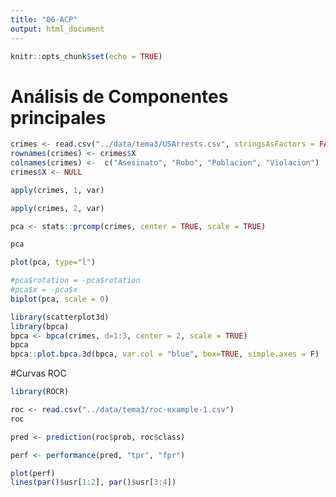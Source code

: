 ```yaml
---
title: "06-ACP"
output: html_document
---
```


```r
knitr::opts_chunk$set(echo = TRUE)
```

# Análisis de Componentes principales
```r
crimes <- read.csv("../data/tema3/USArrests.csv", stringsAsFactors = FALSE)
rownames(crimes) <- crimes$X
colnames(crimes) <-  c("Asesinato", "Robo", "Poblacion", "Violacion")
crimes$X <- NULL
```

```r
apply(crimes, 1, var)

apply(crimes, 2, var)

```

```r
pca <- stats::prcomp(crimes, center = TRUE, scale = TRUE)

pca
```

```r

plot(pca, type="l")

#pca$rotation = -pca$rotation
#pca$x = -pca$x
biplot(pca, scale = 0)

```

```r
library(scatterplot3d)
library(bpca)
bpca <- bpca(crimes, d=1:3, center = 2, scale = TRUE)
bpca
bpca::plot.bpca.3d(bpca, var.col = "blue", box=TRUE, simple.axes = F)

```

#Curvas ROC
```r
library(ROCR)

roc <- read.csv("../data/tema3/roc-example-1.csv")
roc

pred <- prediction(roc$prob, roc$class)

perf <- performance(pred, "tpr", "fpr")

plot(perf)
lines(par()$usr[1:2], par()$usr[3:4])
```

